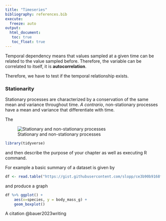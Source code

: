 ```yaml
---
title: "Timeseries"
bibliography: references.bib
execute: 
  freeze: auto
output: 
  html_document:
   toc: true
   toc_float: true
---
```


Temporal dependency means that values sampled at a given time can be related to the value sampled before. Therefore, the variable can be correlated to itself, it is **autocorrelation**.

Therefore, we have to test if the temporal relationship exists.

### Stationarity

Stationary processes are characterized by a conservation of the same mean and variance throughout time. 
*A contrario*, non-stationary processes have a mean and variance that differentiate with time.

The

![Stationary and non-stationary processes](C:/Users\User\OneDrive\Bureau\MODE\M2\OCR\Stationarycomparison.png)


```r
library(tidyverse)
```


and then describe the purpose of your chapter as well as executing R command.


For example a basic summary of a dataset is given by 

```r
df <- read.table("https://gist.githubusercontent.com/slopp/ce3b90b9168f2f921784de84fa445651/raw/4ecf3041f0ed4913e7c230758733948bc561f434/penguins.csv", sep = "," , header = TRUE)
```

and produce a graph

```r
df %>% ggplot() +
	aes(x=species, y = body_mass_g) +
	geom_boxplot()  
```


A citation @bauer2023writing